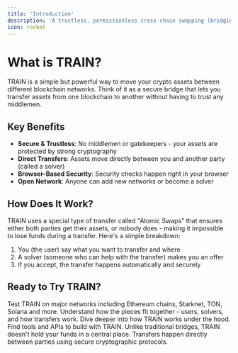```yaml
---
title: 'Introduction'
description: 'A trustless, permissionless cross-chain swapping (bridging) solution.'
icon: rocket
---
```


# What is TRAIN?

TRAIN is a simple but powerful way to move your crypto assets between different blockchain networks. Think of it as a secure bridge that lets you transfer assets from one blockchain to another without having to trust any middlemen.

## Key Benefits

- **Secure & Trustless**: No middlemen or gatekeepers - your assets are protected by strong cryptography
- **Direct Transfers**: Assets move directly between you and another party (called a solver)
- **Browser-Based Security**: Security checks happen right in your browser
- **Open Network**: Anyone can add new networks or become a solver

## How Does It Work?

TRAIN uses a special type of transfer called "Atomic Swaps" that ensures either both parties get their assets, or nobody does - making it impossible to lose funds during a transfer. Here's a simple breakdown:

1. You (the user) say what you want to transfer and where
2. A solver (someone who can help with the transfer) makes you an offer 
3. If you accept, the transfer happens automatically and securely

## Ready to Try TRAIN?

<CardGroup cols={2}>
  <Card title="Try It Now" icon="square-1" href="https://app.train.tech">
    Test TRAIN on major networks including Ethereum chains, Starknet, TON, Solana and more.
  </Card>
  <Card title="Learn More" icon="square-2" href="/protocol/the-protocol">
    Understand how the pieces fit together - users, solvers, and how transfers work.
  </Card>
  <Card title="Technical Details" icon="square-3" href="/protocol-spec">
    Dive deeper into how TRAIN works under the hood.
  </Card>
  <Card title="Developer Tools" icon="square-4" href="/api-reference">
    Find tools and APIs to build with TRAIN.
  </Card>
</CardGroup>

<Note>
Unlike traditional bridges, TRAIN doesn't hold your funds in a central place. Transfers happen directly between parties using secure cryptographic protocols.
</Note>